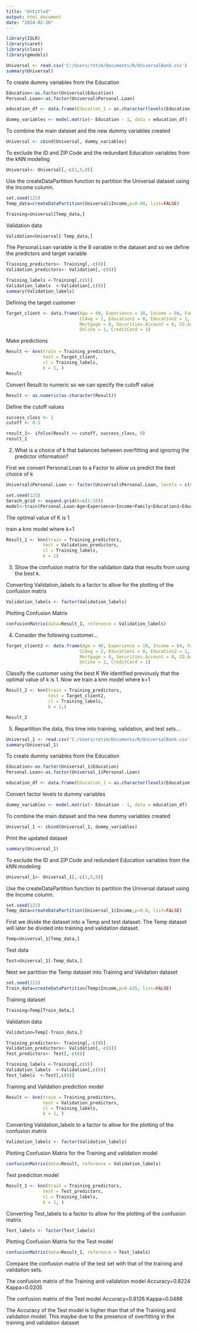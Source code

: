 ---
title: "Untitled"
output: html_document
date: "2024-02-26"
---

```{r}
library(ISLR)
library(caret)
library(class)
library(gmodels)
```

```{r}
Universal <- read.csv('C:/Users/rotim/Documents/R/UniversalBank.csv')
summary(Universal)
```

To create dummy variables from the Education
```{r}
Education<-as.factor(Universal$Education)
Personal.Loan<-as.factor(Universal$Personal.Loan)
```

```{r}
education_df <- data.frame(Education_1 = as.character(levels(Education)))
```

```{r}
dummy_variables <- model.matrix(~ Education - 1, data = education_df)
```

To combine the main dataset and the new dummy variables created
```{r}
Universal <- cbind(Universal, dummy_variables)
```

To exclude the ID and ZIP.Code and the redundant Education variables from the kNN modeling
```{r}
Universal<- Universal[,-c(1,5,8)]
```

Use the createDataPartition function to partition the Universal dataset using the Income column.
```{r}
set.seed(123) 
Temp_data=createDataPartition(Universal$Income,p=0.60, list=FALSE)
```

```{r}
Training=Universal[Temp_data,]
```

Validation data
```{r}
Validation=Universal[-Temp_data,]
```

The Personal.Loan variable is the 8 variable in the dataset and so we define the predictors and target variable
```{r}
Training_predictors<- Training[,-c(8)]
Validation_predictors<- Validation[,-c(8)]

Training_labels <-Training[,c(8)]
Validation_labels  <-Validation[,c(8)]
summary(Validation_labels)
```

Defining the target customer
```{r}
Target_client <- data.frame(Age = 40, Experience = 10, Income = 84, Family = 2,
                            CCAvg = 2, Education1 = 0, Education2 = 1, Education3 = 0,
                            Mortgage = 0, Securities.Account = 0, CD.Account = 0,
                            Online = 1, CreditCard = 1)
```
Make predictions
```{r}
Result <- knn(train = Training_predictors,
              test = Target_client,
              cl = Training_labels,
              k = 1, )
Result
```
Convert Result to numeric so we can specify the cutoff value
```{r}
Result <- as.numeric(as.character(Result))
```
Define the cutoff values
```{r}
success_class <- 1
cutoff <- 0.5
```

```{r}
result_1<- ifelse(Result >= cutoff, success_class, 0)
result_1
```

2) What is a choice of k that balances between overfitting and ignoring the predictor information?

First we convert Personal.Loan to a Factor to allow us predict the best choice of k
```{r}
Universal$Personal.Loan <- factor(Universal$Personal.Loan, levels = c(0, 1))

set.seed(123) 
Serach_grid <- expand.grid(k=c(1:10))
model<-train(Personal.Loan~Age+Experience+Income+Family+Education1+Education2+Education3+Mortgage+Securities.Account+CD.Account+Online+CreditCard+CCAvg, data=Universal, method="knn", tuneGrid=Serach_grid,  metric = "Accuracy" )
```

The optimal value of K is 1

train a knn model where k=1
```{r}
Result_1 <- knn(train = Training_predictors,
              test = Validation_predictors,
              cl = Training_labels,
              k = 1)
```

3. Show the confusion matrix for the validation data that results from using the best k.

Converting Validation_labels to a factor to allow for the plotting of the confusion matrix
```{r}
Validation_labels <- factor(Validation_labels)
```
Plotting Confusion Matrix
```{r}
confusionMatrix(data=Result_1, reference = Validation_labels)
```

4) Consider the following customer...

```{r}
Target_client2 <- data.frame(Age = 40, Experience = 10, Income = 84, Family = 2,
                            CCAvg = 2, Education1 = 0, Education2 = 1, Education3 = 0,
                            Mortgage = 0, Securities.Account = 0, CD.Account = 0,
                            Online = 1, CreditCard = 1)
```
Classify the customer using the best K
We identified previously that the optimal value of k is 1. Now we train a knn model where k=1
```{r}
Result_2 <- knn(train = Training_predictors,
                test = Target_client2,
                cl = Training_labels,
                k = 1,)
```

```{r}
Result_2
```

5. Repartition the data, this time into training, validation, and test sets...
```{r}
Universal_1 <- read.csv('C:/Users/rotim/Documents/R/UniversalBank.csv')
summary(Universal_1)
```

To create dummy variables from the Education
```{r}
Education<-as.factor(Universal_1$Education)
Personal.Loan<-as.factor(Universal_1$Personal.Loan)

education_df <- data.frame(Education_1 = as.character(levels(Education)))
```
Convert factor levels to dummy variables
```{r}
dummy_variables <- model.matrix(~ Education - 1, data = education_df)
```
To combine the main dataset and the new dummy variables created
```{r}
Universal_1 <- cbind(Universal_1, dummy_variables)
```
Print the updated dataset
```{r}
summary(Universal_1)
```

To exclude the ID and ZIP.Code and redundant Education variables from the kNN modeling
```{r}
Universal_1<- Universal_1[,-c(1,5,8)]
```

Use the createDataPartition function to partition the Universal dataset using the Income column.
```{r}
set.seed(123) 
Temp_data=createDataPartition(Universal_1$Income,p=0.8, list=FALSE)
```
First we divide the dataset into a Temp and test dataset. The Temp dataset will later be divided into training and validation dataset.
```{r}
Temp=Universal_1[Temp_data,]
```
Test data
```{r}
Test=Universal_1[-Temp_data,]
```
Next we partition the Temp dataset into Training and Validation dataset
```{r}
set.seed(123) 
Train_data=createDataPartition(Temp$Income,p=0.625, list=FALSE)
```
Training dataset
```{r}
Training=Temp[Train_data,]
```
Validation data
```{r}
Validation=Temp[-Train_data,]
```


```{r}
Training_predictors<- Training[,-c(8)]
Validation_predictors<- Validation[,-c(8)]
Test_predictors<- Test[,-c(8)]

Training_labels <-Training[,c(8)]
Validation_labels  <-Validation[,c(8)]
Test_labels  <-Test[,c(8)]
```

Training and Validation prediction model
```{r}
Result <- knn(train = Training_predictors,
              test = Validation_predictors,
              cl = Training_labels,
              k = 1, )
```
Converting Validation_labels to a factor to allow for the plotting of the confusion matrix
```{r}
Validation_labels <- factor(Validation_labels)
```
Plotting Confusion Matrix for the Training and validation model
```{r}
confusionMatrix(data=Result, reference = Validation_labels)
```
Test prediction model
```{r}
Result_1 <- knn(train = Training_predictors,
              test = Test_predictors,
              cl = Training_labels,
              k = 1, )
```
Converting Test_labels to a factor to allow for the plotting of the confusion matrix
```{r}
Test_labels <- factor(Test_labels)
```
Plotting Confusion Matrix for the Test model
```{r}
confusionMatrix(data=Result_1, reference = Test_labels)
```
Compare the confusion matrix of the test set with that of the training and validation sets. 

The confusion matrix of the Training and validation model 
Accuracy=0.8224
Kappa=0.0205  

The confusion matrix of the Test model 
Accuracy=0.8126 
Kappa=0.0486 

The Accuracy of the Test model is higher than that of the Training and validation model. This maybe due to the presence of overfitting in the training and validation dataset




